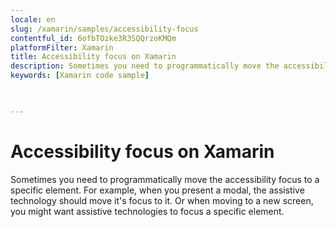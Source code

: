 ```yaml
---
locale: en
slug: /xamarin/samples/accessibility-focus
contentful_id: 6ofbTOzke3R3SQQrzoKMQm
platformFilter: Xamarin
title: Accessibility focus on Xamarin
description: Sometimes you need to programmatically move the accessibility focus to a specific element.
keywords: [Xamarin code sample]


	
---
```


# Accessibility focus on Xamarin

Sometimes you need to programmatically move the accessibility focus to a specific element. For example, when you present a modal, the assistive technology should move it's focus to it. Or when moving to a new screen, you might want assistive technologies to focus a specific element.

<CodeSample id="accessibility-focus" locale="en" platform="xamarin"/>